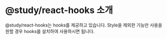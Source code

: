 # @study/react-hooks 소개

@study/react-hooks는 hooks를 제공하고 있습니다.
Style을 제외한 기능만 사용을 원할 경우 hooks를 설치하여 사용하시면 됩니다.
